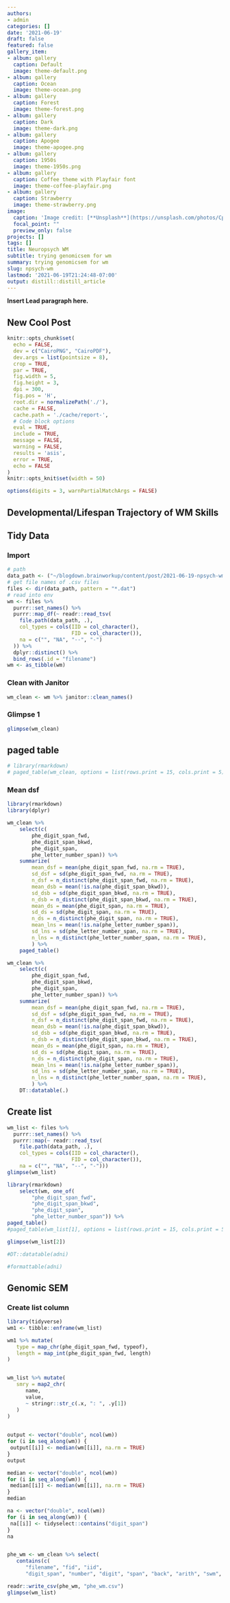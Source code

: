 ```yaml
---
authors:
- admin
categories: []
date: '2021-06-19'
draft: false
featured: false
gallery_item:
- album: gallery
  caption: Default
  image: theme-default.png
- album: gallery
  caption: Ocean
  image: theme-ocean.png
- album: gallery
  caption: Forest
  image: theme-forest.png
- album: gallery
  caption: Dark
  image: theme-dark.png
- album: gallery
  caption: Apogee
  image: theme-apogee.png
- album: gallery
  caption: 1950s
  image: theme-1950s.png
- album: gallery
  caption: Coffee theme with Playfair font
  image: theme-coffee-playfair.png
- album: gallery
  caption: Strawberry
  image: theme-strawberry.png
image:
  caption: 'Image credit: [**Unsplash**](https://unsplash.com/photos/CpkOjOcXdUY)'
  focal_point: ""
  preview_only: false
projects: []
tags: []
title: Neuropsych WM
subtitle: trying genomicsem for wm
summary: trying genomicsem for wm
slug: npsych-wm
lastmod: '2021-06-19T21:24:48-07:00'
output: distill::distill_article
---
```


**Insert Lead paragraph here.**

## New Cool Post

```r
knitr::opts_chunk$set(
  echo = FALSE,
  dev = c("CairoPNG", "CairoPDF"),
  dev.args = list(pointsize = 8),
  crop = TRUE,
  par = TRUE,
  fig.width = 5,
  fig.height = 3,
  dpi = 300,
  fig.pos = 'H',
  root.dir = normalizePath('./'),
  cache = FALSE,
  cache.path = './cache/report-',
  # Code block options
  eval = TRUE,
  include = TRUE,
  message = FALSE,
  warning = FALSE,
  results = 'asis',
  error = TRUE,
  echo = FALSE
)
knitr::opts_knit$set(width = 50)

options(digits = 3, warnPartialMatchArgs = FALSE)
```

## Developmental/Lifespan Trajectory of WM Skills

## Tidy Data

### Import

```r
# path
data_path <- ("~/blogdown.brainworkup/content/post/2021-06-19-npsych-wm/dat")
# get file names of .csv files
files <- dir(data_path, pattern = "*.dat")
# read into env
wm <- files %>%
  purrr::set_names() %>%
  purrr::map_df(~ readr::read_tsv(
    file.path(data_path, .),
    col_types = cols(IID = col_character(),
                     FID = col_character()),
    na = c("", "NA", "--", "-")
  )) %>%
  dplyr::distinct() %>%
  bind_rows(.id = "filename")
wm <- as_tibble(wm)
```

### Clean with Janitor

```r
wm_clean <- wm %>% janitor::clean_names()
```

### Glimpse 1

```r
glimpse(wm_clean)
```

## paged table

```r
# library(rmarkdown)
# paged_table(wm_clean, options = list(rows.print = 15, cols.print = 5))
```

### Mean dsf

```r
library(rmarkdown)
library(dplyr)

wm_clean %>% 
    select(c(
        phe_digit_span_fwd,
        phe_digit_span_bkwd,
        phe_digit_span,
        phe_letter_number_span)) %>%
    summarize(
        mean_dsf = mean(phe_digit_span_fwd, na.rm = TRUE),
        sd_dsf = sd(phe_digit_span_fwd, na.rm = TRUE),
        n_dsf = n_distinct(phe_digit_span_fwd, na.rm = TRUE),
        mean_dsb = mean(!is.na(phe_digit_span_bkwd)),
        sd_dsb = sd(phe_digit_span_bkwd, na.rm = TRUE),
        n_dsb = n_distinct(phe_digit_span_bkwd, na.rm = TRUE),
        mean_ds = mean(phe_digit_span, na.rm = TRUE),
        sd_ds = sd(phe_digit_span, na.rm = TRUE),
        n_ds = n_distinct(phe_digit_span, na.rm = TRUE),
        mean_lns = mean(!is.na(phe_letter_number_span)),
        sd_lns = sd(phe_letter_number_span, na.rm = TRUE),
        n_lns = n_distinct(phe_letter_number_span, na.rm = TRUE),
        ) %>% 
    paged_table()
```

```r
wm_clean %>% 
    select(c(
        phe_digit_span_fwd,
        phe_digit_span_bkwd,
        phe_digit_span,
        phe_letter_number_span)) %>%
    summarize(
        mean_dsf = mean(phe_digit_span_fwd, na.rm = TRUE),
        sd_dsf = sd(phe_digit_span_fwd, na.rm = TRUE),
        n_dsf = n_distinct(phe_digit_span_fwd, na.rm = TRUE),
        mean_dsb = mean(!is.na(phe_digit_span_bkwd)),
        sd_dsb = sd(phe_digit_span_bkwd, na.rm = TRUE),
        n_dsb = n_distinct(phe_digit_span_bkwd, na.rm = TRUE),
        mean_ds = mean(phe_digit_span, na.rm = TRUE),
        sd_ds = sd(phe_digit_span, na.rm = TRUE),
        n_ds = n_distinct(phe_digit_span, na.rm = TRUE),
        mean_lns = mean(!is.na(phe_letter_number_span)),
        sd_lns = sd(phe_letter_number_span, na.rm = TRUE),
        n_lns = n_distinct(phe_letter_number_span, na.rm = TRUE),
        ) %>% 
    DT::datatable(.)
```

## Create list

```r
wm_list <- files %>%
  purrr::set_names() %>%
  purrr::map(~ readr::read_tsv(
    file.path(data_path, .),
    col_types = cols(IID = col_character(),
                     FID = col_character()),
    na = c("", "NA", "--", "-")))
glimpse(wm_list)
```

```r
library(rmarkdown)
    select(wm, one_of(
        "phe_digit_span_fwd",
        "phe_digit_span_bkwd",
        "phe_digit_span",
        "phe_letter_number_span")) %>%
paged_table()
#paged_table(wm_list[1], options = list(rows.print = 15, cols.print = 5))
```

```r
glimpse(wm_list[2])
```

```r
#DT::datatable(adni)
```

```r
#formattable(adni)
```

## Genomic SEM

### Create list column

```r
library(tidyverse)
wm1 <- tibble::enframe(wm_list)

wm1 %>% mutate(
   type = map_chr(phe_digit_span_fwd, typeof),
   length = map_int(phe_digit_span_fwd, length)
)


wm_list %>% mutate(
   smry = map2_chr(
      name,
      value,
      ~ stringr::str_c(.x, ": ", .y[1])
   )
)
 

```

```r

output <- vector("double", ncol(wm))
for (i in seq_along(wm)) {
 output[[i]] <- median(wm[[i]], na.rm = TRUE)
}
output

median <- vector("double", ncol(wm))
for (i in seq_along(wm)) {
 median[[i]] <- median(wm[[i]], na.rm = TRUE)
}
median

na <- vector("double", ncol(wm))
for (i in seq_along(wm)) {
 na[[i]] <- tidyselect::contains("digit_span")
}
na


phe_wm <- wm_clean %>% select(
   contains(c(
      "filename", "fid", "iid",
      "digit_span", "number", "digit", "span", "back", "arith", "swm", "pasat", "trails_b", "lns", "letter", "nback"))) 

readr::write_csv(phe_wm, "phe_wm.csv")
glimpse(wm_list)   

```
